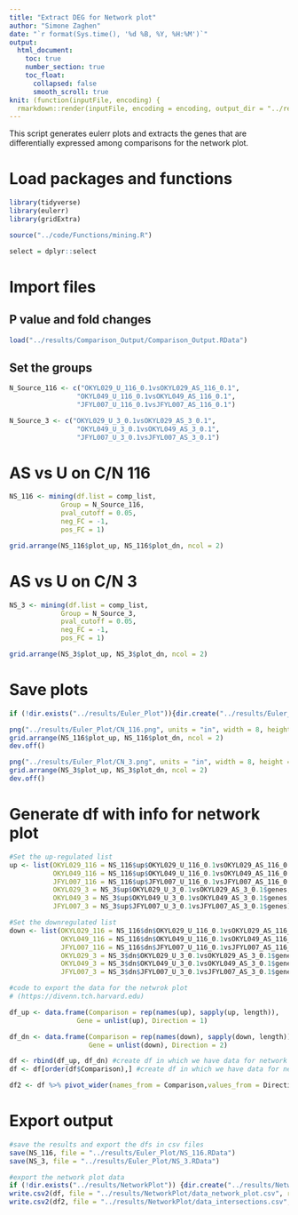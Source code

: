 ```yaml
---
title: "Extract DEG for Network plot"
author: "Simone Zaghen"
date: "`r format(Sys.time(), '%d %B, %Y, %H:%M')`"
output: 
  html_document: 
    toc: true
    number_section: true
    toc_float: 
      collapsed: false
      smooth_scroll: true
knit: (function(inputFile, encoding) {
  rmarkdown::render(inputFile, encoding = encoding, output_dir = "../results/Reports") })
---
```


This script generates eulerr plots and extracts the genes that are differentially expressed among comparisons for the network plot. 

# Load packages and functions

```r
library(tidyverse)
library(eulerr)
library(gridExtra)

source("../code/Functions/mining.R")

select = dplyr::select

```

# Import files

## P value and fold changes

```r
load("../results/Comparison_Output/Comparison_Output.RData")

```

## Set the groups 

```r

N_Source_116 <- c("OKYL029_U_116_0.1vsOKYL029_AS_116_0.1",
                 "OKYL049_U_116_0.1vsOKYL049_AS_116_0.1",
                 "JFYL007_U_116_0.1vsJFYL007_AS_116_0.1")

N_Source_3 <- c("OKYL029_U_3_0.1vsOKYL029_AS_3_0.1",
                 "OKYL049_U_3_0.1vsOKYL049_AS_3_0.1",
                 "JFYL007_U_3_0.1vsJFYL007_AS_3_0.1")

```

# AS vs U on C/N 116

```r
NS_116 <- mining(df.list = comp_list,
             Group = N_Source_116,
             pval_cutoff = 0.05,
             neg_FC = -1,
             pos_FC = 1)

grid.arrange(NS_116$plot_up, NS_116$plot_dn, ncol = 2)

```

# AS vs U on C/N 3

```r
NS_3 <- mining(df.list = comp_list,
             Group = N_Source_3,
             pval_cutoff = 0.05,
             neg_FC = -1,
             pos_FC = 1)

grid.arrange(NS_3$plot_up, NS_3$plot_dn, ncol = 2)

```

# Save plots

```r
if (!dir.exists("../results/Euler_Plot")){dir.create("../results/Euler_Plot")}

png("../results/Euler_Plot/CN_116.png", units = "in", width = 8, height = 4, res = 300)
grid.arrange(NS_116$plot_up, NS_116$plot_dn, ncol = 2)
dev.off()

png("../results/Euler_Plot/CN_3.png", units = "in", width = 8, height = 4, res = 300)
grid.arrange(NS_3$plot_up, NS_3$plot_dn, ncol = 2)
dev.off()

```

# Generate df with info for network plot

```r
#Set the up-regulated list
up <- list(OKYL029_116 = NS_116$up$OKYL029_U_116_0.1vsOKYL029_AS_116_0.1$genes,
           OKYL049_116 = NS_116$up$OKYL049_U_116_0.1vsOKYL049_AS_116_0.1$genes,
           JFYL007_116 = NS_116$up$JFYL007_U_116_0.1vsJFYL007_AS_116_0.1$genes,
           OKYL029_3 = NS_3$up$OKYL029_U_3_0.1vsOKYL029_AS_3_0.1$genes,
           OKYL049_3 = NS_3$up$OKYL049_U_3_0.1vsOKYL049_AS_3_0.1$genes,
           JFYL007_3 = NS_3$up$JFYL007_U_3_0.1vsJFYL007_AS_3_0.1$genes)

#Set the downregulated list
down <- list(OKYL029_116 = NS_116$dn$OKYL029_U_116_0.1vsOKYL029_AS_116_0.1$genes,
             OKYL049_116 = NS_116$dn$OKYL049_U_116_0.1vsOKYL049_AS_116_0.1$genes,
             JFYL007_116 = NS_116$dn$JFYL007_U_116_0.1vsJFYL007_AS_116_0.1$genes,
             OKYL029_3 = NS_3$dn$OKYL029_U_3_0.1vsOKYL029_AS_3_0.1$genes,
             OKYL049_3 = NS_3$dn$OKYL049_U_3_0.1vsOKYL049_AS_3_0.1$genes,
             JFYL007_3 = NS_3$dn$JFYL007_U_3_0.1vsJFYL007_AS_3_0.1$genes)

#code to export the data for the netwrok plot
# (https://divenn.tch.harvard.edu)

df_up <- data.frame(Comparison = rep(names(up), sapply(up, length)),
                 Gene = unlist(up), Direction = 1)

df_dn <- data.frame(Comparison = rep(names(down), sapply(down, length)),
                    Gene = unlist(down), Direction = 2)

df <- rbind(df_up, df_dn) #create df in which we have data for network plot
df <- df[order(df$Comparison),] #create df in which we have data for network plot

df2 <- df %>% pivot_wider(names_from = Comparison,values_from = Direction) #create a readable df to check comparison intersections

```

# Export output

```r
#save the results and export the dfs in csv files
save(NS_116, file = "../results/Euler_Plot/NS_116.RData")
save(NS_3, file = "../results/Euler_Plot/NS_3.RData")

#export the network plot data
if (!dir.exists("../results/NetworkPlot")) {dir.create("../results/NetworkPlot")}
write.csv2(df, file = "../results/NetworkPlot/data_network_plot.csv", row.names = F)
write.csv2(df2, file = "../results/NetworkPlot/data_intersections.csv", row.names = F)


```

